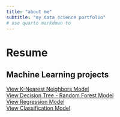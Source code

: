 ```yaml
---
title: "about me"
subtitle: "my data science portfolio"
# use quarto markdown to 
---
```


# Resume
## Machine Learning projects
<a href="Machine_Learning_Projects/1_KNN_Model/ML_Bootcamp_KNN.html">View K-Nearest Neighbors Model</a>  
<a href="Machine_Learning_Projects/2_DecisionTree_RandomForests_Model/ML_Bootcamp_DecisionTree_RandomForest.html">View Decision Tree - Random Forest Model</a>  
<a href="Machine_Learning_Projects/3_Regression_Model/ML_Bootcamp_Regression.html">View Regression Model</a>  
<a href="Machine_Learning_Projects/4_Classification_Model/ML_Bootcamp_Classification_XGBoost.html">View Classification Model</a>  

  
